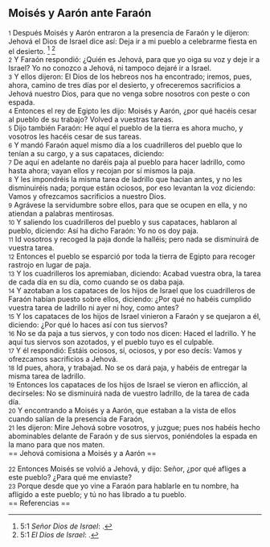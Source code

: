 == Moisés y Aarón ante Faraón ==

{{anchor|1}} <small>1</small> Después Moisés y Aarón entraron a la presencia de Faraón y le dijeron: Jehová el Dios de Israel dice así: Deja ir a mi pueblo a celebrarme fiesta en el desierto. <ref>5:1 ''Señor Dios de Israel'': {{lib|LU|96|1|9}}.</ref> <ref>5:1 ''El Dios de Israel'': {{lib|LU|45|4|14}}.</ref><br>
{{anchor|2}} <small>2</small> Y Faraón respondió: ¿Quién es Jehová, para que yo oiga su voz y deje ir a Israel? Yo no conozco a Jehová, ni tampoco dejaré ir a Israel.<br>
{{anchor|3}} <small>3</small> Y ellos dijeron: El Dios de los hebreos nos ha encontrado; iremos, pues, ahora, camino de tres días por el desierto, y ofreceremos sacrificios a Jehová nuestro Dios, para que no venga sobre nosotros con peste o con espada.<br>
{{anchor|4}} <small>4</small> Entonces el rey de Egipto les dijo: Moisés y Aarón, ¿por qué hacéis cesar al pueblo de su trabajo? Volved a vuestras tareas.<br>
{{anchor|5}} <small>5</small> Dijo también Faraón: He aquí el pueblo de la tierra es ahora mucho, y vosotros les hacéis cesar de sus tareas.<br>
{{anchor|6}} <small>6</small> Y mandó Faraón aquel mismo día a los cuadrilleros del pueblo que lo tenían a su cargo, y a sus capataces, diciendo:<br>
{{anchor|7}} <small>7</small> De aquí en adelante no daréis paja al pueblo para hacer ladrillo, como hasta ahora; vayan ellos y recojan por sí mismos la paja.<br>
{{anchor|8}} <small>8</small> Y les impondréis la misma tarea de ladrillo que hacían antes, y no les disminuiréis nada; porque están ociosos, por eso levantan la voz diciendo: Vamos y ofrezcamos sacrificios a nuestro Dios.<br>
{{anchor|9}} <small>9</small> Agrávese la servidumbre sobre ellos, para que se ocupen en ella, y no atiendan a palabras mentirosas.<br>
{{anchor|10}} <small>10</small> Y saliendo los cuadrilleros del pueblo y sus capataces, hablaron al pueblo, diciendo: Así ha dicho Faraón: Yo no os doy paja.<br>
{{anchor|11}} <small>11</small> Id vosotros y recoged la paja donde la halléis; pero nada se disminuirá de vuestra tarea.<br>
{{anchor|12}} <small>12</small> Entonces el pueblo se esparció por toda la tierra de Egipto para recoger rastrojo en lugar de paja.<br>
{{anchor|13}} <small>13</small> Y los cuadrilleros los apremiaban, diciendo: Acabad vuestra obra, la tarea de cada día en su día, como cuando se os daba paja.<br>
{{anchor|14}} <small>14</small> Y azotaban a los capataces de los hijos de Israel que los cuadrilleros de Faraón habían puesto sobre ellos, diciendo: ¿Por qué no habéis cumplido vuestra tarea de ladrillo ni ayer ni hoy, como antes?<br>
{{anchor|15}} <small>15</small> Y los capataces de los hijos de Israel vinieron a Faraón y se quejaron a él, diciendo: ¿Por qué lo haces así con tus siervos?<br>
{{anchor|16}} <small>16</small> No se da paja a tus siervos, y con todo nos dicen: Haced el ladrillo. Y he aquí tus siervos son azotados, y el pueblo tuyo es el culpable.<br>
{{anchor|17}} <small>17</small> Y él respondió: Estáis ociosos, sí, ociosos, y por eso decís: Vamos y ofrezcamos sacrificios a Jehová.<br>
{{anchor|18}} <small>18</small> Id pues, ahora, y trabajad. No se os dará paja, y habéis de entregar la misma tarea de ladrillo.<br>
{{anchor|19}} <small>19</small> Entonces los capataces de los hijos de Israel se vieron en aflicción, al decírseles: No se disminuirá nada de vuestro ladrillo, de la tarea de cada día.<br>
{{anchor|20}} <small>20</small> Y encontrando a Moisés y a Aarón, que estaban a la vista de ellos cuando salían de la presencia de Faraón,<br>
{{anchor|21}} <small>21</small> les dijeron: Mire Jehová sobre vosotros, y juzgue; pues nos habéis hecho abominables delante de Faraón y de sus siervos, poniéndoles la espada en la mano para que nos maten.<br>
== Jehová comisiona a Moisés y a Aarón ==

{{anchor|22}} <small>22</small> Entonces Moisés se volvió a Jehová, y dijo: Señor, ¿por qué afliges a este pueblo? ¿Para qué me enviaste?<br>
{{anchor|23}} <small>23</small> Porque desde que yo vine a Faraón para hablarle en tu nombre, ha afligido a este pueblo; y tú no has librado a tu pueblo.<br>
== Referencias ==

<references />
